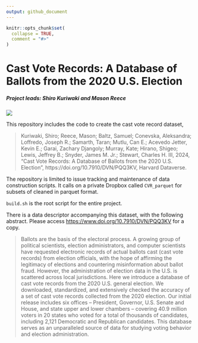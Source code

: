 ```yaml
---
output: github_document
---
```


<!-- README.md is generated from README.Rmd. Please edit that file -->

```r
knitr::opts_chunk$set(
  collapse = TRUE,
  comment = "#>"
)
```

# Cast Vote Records: A Database of Ballots from the 2020 U.S. Election

##### Project leads: Shiro Kuriwaki and Mason Reece

<!-- badges: start -->
[![](<https://img.shields.io/badge/Dataverse DOI-10.7910/DVN/PQQ3KV-blue>)](https://www.doi.org/10.7910/DVN/PQQ3KV)
<!-- badges: end -->


This repository includes the code to create the cast vote record dataset,

> Kuriwaki, Shiro; Reece, Mason; Baltz, Samuel; Conevska, Aleksandra; Loffredo, Joseph R.; Samarth, Taran; Mutlu, Can E.; Acevedo Jetter, Kevin E.; Garai, Zachary Djangoly; Murray, Kate; Hirano, Shigeo; Lewis, Jeffrey B.; Snyder, James M. Jr.; Stewart, Charles H. III, 2024, "Cast Vote Records: A Database of Ballots from the 2020 U.S. Election", https://doi.org/10.7910/DVN/PQQ3KV, Harvard Dataverse.

The repository is limited to issue tracking and maintenance of data construction scripts. It calls on a private Dropbox called `CVR_parquet` for subsets of cleaned in parquet format. 

`build.sh` is the root script for the entire project. 


There is a data descriptor accompanying this dataset, with the following abstract. Please access <https://www.doi.org/10.7910/DVN/PQQ3KV> for a copy. 

> Ballots are the basis of the electoral process. A growing group of political scientists, election administrators, and computer scientists have requested electronic records of actual ballots cast (cast vote records) from election officials, with the hope of affirming the legitimacy of elections and countering misinformation about ballot fraud. However, the administration of election data in the U.S. is scattered across local jurisdictions. Here we introduce a database of cast vote records from the 2020 U.S. general election. We downloaded, standardized, and extensively checked the accuracy of a set of cast vote records collected from the 2020 election. Our initial release includes six offices -- President, Governor, U.S. Senate and House, and state upper and lower chambers -- covering 40.9 million voters in 20 states who voted for a total of thousands of candidates, including 2,121 Democratic and Republican candidates. This database serves as an unparalleled source of data for studying voting behavior and election administration.


